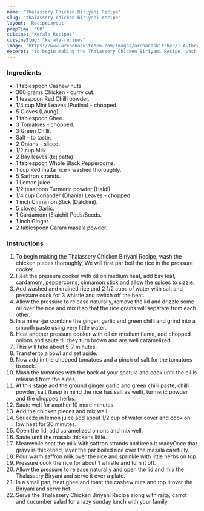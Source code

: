 ---
name: "Thalassery Chicken Biriyani Recipe"
slug: "thalassery-chicken-biriyani-recipe"
layout: 'RecipeLayout'
prepTime: "80"
cuisine: "Kerala Recipes"
cuisineSlug: "kerala-recipes"
image: "https://www.archanaskitchen.com/images/archanaskitchen/1-Author/sibyl_sunitha/Thalassery_Chicken_Biriyani_Recipe_.jpg"
excerpt: "To begin making the Thalassery Chicken Biriyani Recipe, wash the chicken pieces thoroughly, We will first par boil the rice in the pressure cooker"
---

### Ingredients

- 1 tablespoon Cashew nuts.
- 300 grams Chicken - curry cut.
- 1 teaspoon Red Chilli powder.
- 1/4 cup Mint Leaves (Pudina) - chopped.
- 5 Cloves (Laung).
- 1 tablespoon Ghee.
- 3 Tomatoes - chopped.
- 3 Green Chilli.
- Salt - to taste.
- 2 Onions - sliced.
- 1/2 cup Milk.
- 2 Bay leaves (tej patta).
- 1 tablespoon Whole Black Peppercorns.
- 1 cup Red matta rice - washed thoroughly.
- 5 Saffron strands.
- 1 Lemon juice.
- 1/2 teaspoon Turmeric powder (Haldi).
- 1/4 cup Coriander (Dhania) Leaves - chopped.
- 1 inch Cinnamon Stick (Dalchini).
- 5 cloves Garlic.
- 1 Cardamom (Elaichi) Pods/Seeds.
- 1 inch Ginger.
- 2 tablespoon Garam masala powder.

### Instructions

1. To begin making the Thalassery Chicken Biriyani Recipe, wash the chicken pieces thoroughly, We will first par boil the rice in the pressure cooker.
1. Heat the pressure cooker with oil on medium heat, add bay leaf, cardamom, peppercorns, cinnamon stick and allow the spices to sizzle.
1. Add washed and drained rice and 2 1/2 cups of water with salt and pressure cook for 3 whistle and switch off the heat.
1. Allow the pressure to release naturally, remove the lid and drizzle some oil over the rice and mix it so that the rice grains will separate from each other.
1. In a mixer-jar combine the ginger, garlic and green chilli and grind into a smooth paste using very little water.
1. Heat another pressure cooker with oil on medium flame, add chopped onions and saute till they turn brown and are well caramelized.
1. This will take about 5-7 minutes.
1. Transfer to a bowl and set aside.
1. Now add in the chopped tomatoes and a pinch of salt for the tomatoes to cook.
1. Mash the tomatoes with the back of your spatula and cook until the oil is released from the sides.
1. At this stage add the ground ginger garlic and green chilli paste, chilli powder, salt (keep in mind the rice has salt as well), turmeric powder and the chopped herbs.
1. Saute well for another 10 more minutes.
1. Add the chicken pieces and mix well.
1. Squeeze in lemon juice add about 1/2 cup of water cover and cook on low heat for 20 minutes.
1. Open the lid, add caramelized onions and mix well.
1. Saute until the masala thickens little.
1. Meanwhile heat the milk with saffron strands and keep it readyOnce that gravy is thickened, layer the par boiled rice over the masala carefully.
1. Pour warm saffron milk over the rice and sprinkle with little herbs on top.
1. Pressure cook the rice for about 1 whistle and turn it off.
1. Allow the pressure to release naturally and open the lid and mix the Thalassery Biryani and serve it over a plate.
1. In a small pan, heat ghee and toast the cashew nuts and top it over the Biriyani and serve hot.
1. Serve the Thalassery Chicken Biriyani Recipe along with raita, carrot and cucumber salad for a lazy sunday lunch with your family.
